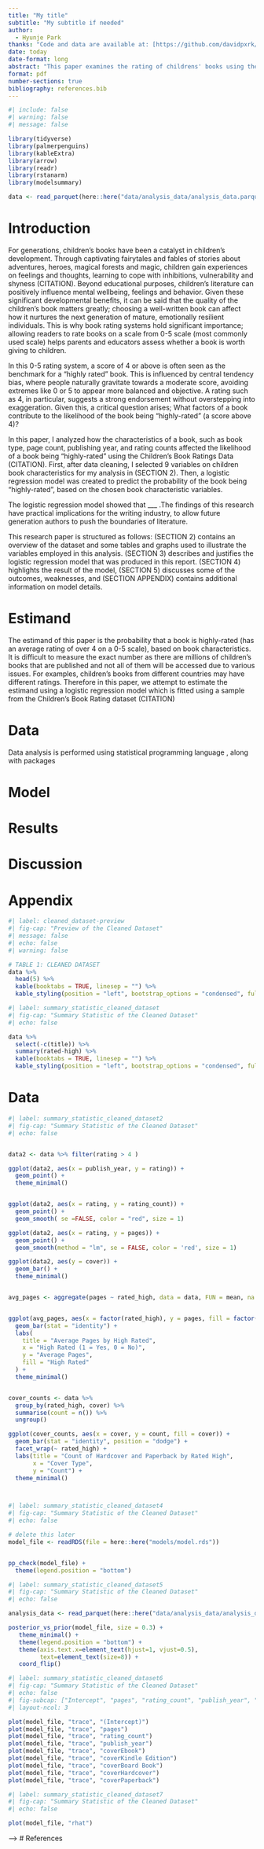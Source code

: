 ```yaml
---
title: "My title"
subtitle: "My subtitle if needed"
author: 
  - Hyunje Park
thanks: "Code and data are available at: [https://github.com/davidpxrk/childrens-book-rating](https://github.com/davidpxrk/childrens-book-rating). Special thanks to Rohan Alexander for his help!"
date: today
date-format: long
abstract: "This paper examines the rating of childrens' books using the . By using logistic regression and data from the Alex Cookson (CITATION), I analyzed the relationship between various characteristics of a childrens' book, and whether or not it influenced if the book had a high rating or not. The insight from this research not only clarify what makes a high rated childrens' book so high rated, but also enhance future authors to push the boundaries of their literature"
format: pdf
number-sections: true
bibliography: references.bib
---
```


```r
#| include: false
#| warning: false
#| message: false

library(tidyverse)
library(palmerpenguins)
library(kableExtra)
library(arrow)
library(readr)
library(rstanarm)
library(modelsummary)

data <- read_parquet(here::here("data/analysis_data/analysis_data.parquet"))
```


# Introduction

For generations, children's books have been a catalyst in children's development. Through captivating fairytales and fables of stories about adventures, heroes, magical forests and magic, children gain experiences on feelings and thoughts, learning to cope with inhibitions, vulnerability and shyness (CITATION). Beyond educational purposes, children's literature can positively influence mental wellbeing, feelings and behavior. Given these significant developmental benefits, it can be said that the quality of the children's book matters greatly; choosing a well-written book can affect how it nurtures the next generation of mature, emotionally resilient individuals. This is why book rating systems hold significant importance; allowing readers to rate books on a scale from 0-5 scale (most commonly used scale) helps parents and educators assess whether a book is worth giving to children.

In this 0-5 rating system, a score of 4 or above is often seen as the benchmark for a "highly rated" book. This is influenced by central tendency bias, where people naturally gravitate towards a moderate score, avoiding extremes like 0 or 5 to appear more balanced and objective. A rating such as 4, in particular, suggests a strong endorsement without overstepping into exaggeration. Given this, a critical question arises; What factors of a book contribute to the likelihood of the book being "highly-rated" (a score above 4)?

In this paper, I analyzed how the characteristics of a book, such as book type, page count, publishing year, and rating counts affected the likelihood of a book being "highly-rated" using the Children's Book Ratings Data (CITATION). First, after data cleaning, I selected 9 variables on children book characteristics for my analysis in (SECTION 2). Then, a logistic regression model was created to predict the probability of the book being "highly-rated", based on the chosen book characteristic variables. 

The logistic regression model showed that ___ .The findings of this research have practical implications for the writing industry, to allow future generation authors to push the boundaries of literature.

This research paper is structured as follows: (SECTION 2) contains an overview of the dataset and some tables and graphs used to illustrate the variables employed in this analysis. (SECTION 3) describes and justifies the logistic regression model that was produced in this report. (SECTION 4) highlights the result of the model, (SECTION 5) discusses some of the outcomes, weaknesses, and (SECTION APPENDIX) contains additional information on model details. 

# Estimand

The estimand of this paper is the probability that a book is highly-rated (has an average rating of over 4 on a 0-5 scale), based on book characteristics. It is difficult to measure the exact number as there are millions of children's books that are published and not all of them will be accessed due to various issues. For examples, children's books from different countries may have different ratings. Therefore in this paper, we attempt to estimate the estimand using a logistic regression model which is fitted using a sample from the Children's Book Rating dataset (CITATION)

# Data

Data analysis is performed using statistical programming language , along with packages 







# Model




# Results

# Discussion

# Appendix





```r
#| label: cleaned_dataset-preview
#| fig-cap: "Preview of the Cleaned Dataset"
#| message: false
#| echo: false
#| warning: false

# TABLE 1: CLEANED DATASET
data %>% 
  head(5) %>%
  kable(booktabs = TRUE, linesep = "") %>%
  kable_styling(position = "left", bootstrap_options = "condensed", full_width = FALSE)


```


```r
#| label: summary_statistic_cleaned_dataset
#| fig-cap: "Summary Statistic of the Cleaned Dataset"
#| echo: false

data %>% 
  select(-c(title)) %>% 
  summary(rated-high) %>% 
  kable(booktabs = TRUE, linesep = "") %>% 
  kable_styling(position = "left", bootstrap_options = "condensed", full_width = FALSE)


```


# Data {#sec-data}

```r
#| label: summary_statistic_cleaned_dataset2
#| fig-cap: "Summary Statistic of the Cleaned Dataset"
#| echo: false


data2 <- data %>% filter(rating > 4 )

ggplot(data2, aes(x = publish_year, y = rating)) +
  geom_point() +
  theme_minimal()


ggplot(data2, aes(x = rating, y = rating_count)) +
  geom_point() +
  geom_smooth( se =FALSE, color = "red", size = 1)

ggplot(data2, aes(x = rating, y = pages)) +
  geom_point() +
  geom_smooth(method = "lm", se = FALSE, color = 'red', size = 1)

ggplot(data2, aes(y = cover)) + 
  geom_bar() +
  theme_minimal()


avg_pages <- aggregate(pages ~ rated_high, data = data, FUN = mean, na.rm = TRUE)


ggplot(avg_pages, aes(x = factor(rated_high), y = pages, fill = factor(rated_high))) +
  geom_bar(stat = "identity") +
  labs(
    title = "Average Pages by High Rated",
    x = "High Rated (1 = Yes, 0 = No)",
    y = "Average Pages",
    fill = "High Rated"
  ) +
  theme_minimal()


cover_counts <- data %>%
  group_by(rated_high, cover) %>%
  summarise(count = n()) %>%
  ungroup()

ggplot(cover_counts, aes(x = cover, y = count, fill = cover)) +
  geom_bar(stat = "identity", position = "dodge") +
  facet_wrap(~ rated_high) +
  labs(title = "Count of Hardcover and Paperback by Rated High",
       x = "Cover Type",
       y = "Count") +
  theme_minimal()




```



\newpage


```r
#| label: summary_statistic_cleaned_dataset4
#| fig-cap: "Summary Statistic of the Cleaned Dataset"
#| echo: false

# delete this later
model_file <- readRDS(file = here::here("models/model.rds"))


pp_check(model_file) +
  theme(legend.position = "bottom")


```

```r
#| label: summary_statistic_cleaned_dataset5
#| fig-cap: "Summary Statistic of the Cleaned Dataset"
#| echo: false

analysis_data <- read_parquet(here::here("data/analysis_data/analysis_data.parquet"))

posterior_vs_prior(model_file, size = 0.3) +
   theme_minimal() +
   theme(legend.position = "bottom") +
   theme(axis.text.x=element_text(hjust=1, vjust=0.5),
         text=element_text(size=8)) +
   coord_flip()

```


```r
#| label: summary_statistic_cleaned_dataset6
#| fig-cap: "Summary Statistic of the Cleaned Dataset"
#| echo: false
#| fig-subcap: ["Intercept", "pages", "rating_count", "publish_year", "coverEbook", "coverKindle", "coverBoard", "coverHardcover", "coverPaperback"]
#| layout-ncol: 3

plot(model_file, "trace", "(Intercept)")
plot(model_file, "trace", "pages")
plot(model_file, "trace", "rating_count")
plot(model_file, "trace", "publish_year")
plot(model_file, "trace", "coverEbook")
plot(model_file, "trace", "coverKindle Edition")
plot(model_file, "trace", "coverBoard Book")
plot(model_file, "trace", "coverHardcover")
plot(model_file, "trace", "coverPaperback")


```



```r
#| label: summary_statistic_cleaned_dataset7
#| fig-cap: "Summary Statistic of the Cleaned Dataset"
#| echo: false

plot(model_file, "rhat")

```

-->
# References


